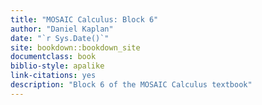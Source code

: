 ```yaml
--- 
title: "MOSAIC Calculus: Block 6"
author: "Daniel Kaplan"
date: "`r Sys.Date()`"
site: bookdown::bookdown_site
documentclass: book
biblio-style: apalike
link-citations: yes
description: "Block 6 of the MOSAIC Calculus textbook"
---
```












